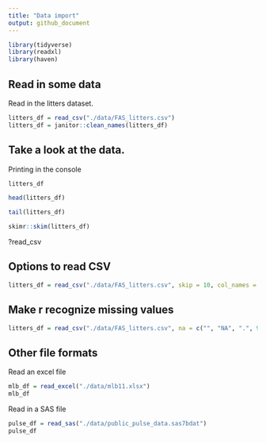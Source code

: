 ```yaml
---
title: "Data import"
output: github_document
---
```


```r
library(tidyverse)
library(readxl)
library(haven)
```

## Read in some data

Read in the litters dataset. 

```r
litters_df = read_csv("./data/FAS_litters.csv")
litters_df = janitor::clean_names(litters_df)
```


## Take a look at the data. 

Printing in the console 

```r
litters_df
```

```r
head(litters_df)
```

```r
tail(litters_df)
```

```r
skimr::skim(litters_df)
```

?read_csv

## Options to read CSV

```r
litters_df = read_csv("./data/FAS_litters.csv", skip = 10, col_names = FALSE)
```

## Make r recognize missing values 

```r
litters_df = read_csv("./data/FAS_litters.csv", na = c("", "NA", ".", 999 ))

```

## Other file formats 

Read an excel file 

```r
mlb_df = read_excel("./data/mlb11.xlsx")
mlb_df
```

Read in a SAS file 

```r
pulse_df = read_sas("./data/public_pulse_data.sas7bdat")
pulse_df
```



